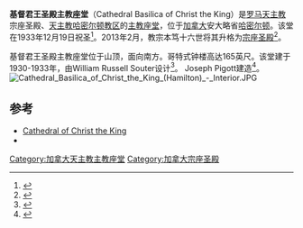 {{Infobox church
| name         = 基督君王圣殿主教座堂
| image        = Cathedral Basilica of Christ the King 2018 - Hamilton, ON.jpg
| denomination = [[罗马天主教|罗马天主教]]
| diocese      = [[天主教哈密尔顿教区|天主教哈密尔顿教区]]
| website      = {{URL|http://www.christthekingcathedral.org/}}
}}
'''基督君王圣殿主教座堂'''（Cathedral Basilica of Christ the King）是[[罗马天主教|罗马天主教]]宗座圣殿、[[天主教哈密尔顿教区|天主教哈密尔顿教区]]的[[主教座堂|主教座堂]]，位于[[加拿大|加拿大]]安大略省[[哈密尔顿|哈密尔顿]]。该堂在1933年12月19日祝圣<ref>{{cite web|url=http://www.christthekingcathedral.org/history.html |title=Parish History |accessdate=2012-06-03 |deadurl=yes |archiveurl=https://web.archive.org/web/20120415051847/http://www.christthekingcathedral.org/history.html |archivedate=2012-04-15 }}</ref>。2013年2月，教宗本笃十六世将其升格为[[宗座圣殿|宗座圣殿]]<ref>{{Cite web |url=http://hamiltondiocese.com/uploads/docs/heart-to-heart/March%2015,%202013.pdf |title=Rev. Douglas Crosby D.D. OMI Heart to Heart, March 15, 2013 |accessdate=2016-11-19 |archive-date=2016-03-04 |archive-url=https://web.archive.org/web/20160304023323/http://hamiltondiocese.com/uploads/docs/heart-to-heart/March%2015,%202013.pdf |dead-url=no }}</ref>。

基督君王圣殿主教座堂位于山顶，面向南方。哥特式钟楼高达165英尺。该堂建于1930-1933年，由William Russell Souter设计<ref>{{Cite web |url=http://www.dictionaryofarchitectsincanada.org/architects/view/1988 |title=William Russell Souter (architect) |accessdate=2016-11-19 |archive-date=2013-04-14 |archive-url=https://archive.today/20130414140117/http://www.dictionaryofarchitectsincanada.org/architects/view/1988 |dead-url=yes }}</ref>。
Joseph Pigott建造<ref name=GREATHAM2>{{cite web| title = Hamilton Spectator: "The Greatest Hamiltonian". (II)| url = http://www.hamiltonspectator.com/NASApp/cs/ContentServer?pagename=hamilton/Layout/Article_Type1&c=Article&cid=1143499813048&call_pageid=1020420665036&col=1014656511815| accessdate = 2007-02-11| deadurl = yes| archiveurl = https://web.archive.org/web/20070927194324/http://www.hamiltonspectator.com/NASApp/cs/ContentServer?pagename=hamilton%2FLayout%2FArticle_Type1&c=Article&cid=1143499813048&call_pageid=1020420665036&col=1014656511815| archivedate = 2007-09-27}}</ref>。
[[File:Cathedral_Basilica_of_Christ_the_King_(Hamilton)_-_Interior.JPG|thumb]]

==参考==
<references/>
*[http://christthekingcathedral.org/ Cathedral of Christ the King] {{Wayback|url=http://christthekingcathedral.org/ |date=20010707065958 }}
*{{Official website|http://www.hamiltondiocese.com/ The Diocese of Hamilton}}
{{coord|43.26348|N|79.89132|W|display=title}}
[[Category:加拿大天主教主教座堂|Category:加拿大天主教主教座堂]]
[[Category:加拿大宗座圣殿|Category:加拿大宗座圣殿]]